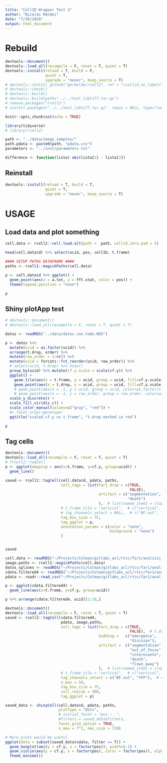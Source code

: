 ```yaml
---
title: "CellID Wrapper Test 3"
author: "Nicolás Méndez"
date: "7/20/2020"
output: html_document
---
```


# Rebuild

```r
devtools::document()
devtools::load_all(recompile = F, reset = T, quiet = T)
devtools::install(reload = T, build = F,
                  quiet = T,
                  upgrade = "never", keep_source = T)
# devtools::install_github("gerbeldo/rcell2", ref = "rcellid_no_labels")
# devtools::check()
# devtools::build()
# devtools::build(path="../../test_libtiff.tar.gz")
# remove.packages("rcell2")
# install.packages("../../test_libtiff.tar.gz", repos = NULL, type="source", clean = TRUE)
```

```r
knitr::opts_chunk$set(echo = TRUE)

library(tidyverse)
# library(rcell2)

path <- "../data/image_samples/"
path.pdata <- paste0(path, "pdata.csv")
parameters <- "../inst/parameters.txt"

difference <- function(lista) abs(lista[1] - lista[2])
```

## Reinstall

```r
devtools::install(reload = T, build = T,
                  quiet = T,
                  upgrade = "never", keep_source = T)
```


# USAGE

## Load data and plot something

```r
cell.data <- rcell2::cell.load.alt(path =  path, cellid.zero.pad = 5)

head(cell.data$d) %>% select(ucid, pos, cellID, t.frame)

#### SETUP PATHS DATAFRAME ####
paths <- rcell2::magickPaths(cell.data)

p <- cell.data$d %>% ggplot() + 
  geom_point(aes(x = a.tot, y = fft.stat, color = pos)) +
  theme(legend.position = "none")

p
```

## Shiny plotApp test

```r
# devtools::document()
# devtools::load_all(recompile = F, reset = T, quiet = T)

datos <- readRDS("../data/datos.con.todo.RDS")

p <- datos %>% 
  mutate(ucid = as.factor(ucid)) %>% 
  arrange(t.drop, order) %>% 
  mutate(row_order = 1:n()) %>% 
  mutate(ucid = forcats::fct_reorder(ucid, row_order)) %>%
  # select(ucid, t.drop) %>% View()
  group_by(ucid) %>% mutate(cf.y.scale = scale(cf.y)) %>% 
  ggplot() +
    geom_tile(aes(x = t.frame, y = ucid, group = ucid, fill=cf.y.scale)) +
    geom_point(aes(x = t.drop, y = ucid, group = ucid, fill=cf.y.scale, color = t.drop >= 0)) +
    # geom_point(aes(x = -1, y = ucid, group = ucid, color=as.factor(cluster))) +
    # geom_point(aes(x = -1, y = row_order, group = row_order, color=as.factor(genotype))) +
  scale_y_discrete() + 
  scale_fill_viridis_c() + 
  scale_color_manual(values=c("gray", "red")) +
  #+ facet_wrap(~genotype)
  ggtitle("scaled.cf.y vs t.frame", "t.drop marked in red")

p
```
## Tag cells

```r
devtools::document()
devtools::load_all(recompile = F, reset = T, quiet = T)
# ?rcell2::tagCell
p <- ggplot(mapping = aes(x=t.frame, y=cf.y, group=ucid)) + 
  geom_line()

saved <- rcell2::tagCell(cell.data$d, pdata, paths, 
                         cell_tags = list(far1_drop = c(TRUE,
                                                        FALSE),
                                          artifact = c("segmentation",
                                                       "death")
                                          ),  # list(named_item1 = c(option1, option2, ...), named_item2 ...)
                         # t_frame_tile = "vertical",  # c("vertical", "horizontal", "animate", "stack")
                         # tag_channels_select = NULL,  # c("BF.out", "BF", "YFP", ...)
                         tag_box_size = 75,
                         tag_ggplot = p, 
                         annotation_params = c(color = "none", 
                                               background = "none")
                         )


saved
```


```r
cell.data <- readRDS("~/Projects/Colman/gitlabs_acl/rtcc/far1/analisis_Far1_arresto-lavado/output/cell.data20200728_a20c377c8979.RDS")
image.paths <- rcell2::magickPaths(cell.data)
datos_splines <- readRDS("~/Projects/Colman/gitlabs_acl/rtcc/far1/analisis_Far1_arresto-lavado/output//datos_splines_20200902_1bd5862e36193.RDS")
cdata.filtered4 <- readRDS("~/Projects/Colman/gitlabs_acl/rtcc/far1/analisis_Far1_arresto-lavado/output/cdata.filtered4_20200814_9a43be8ccdb.RDS")
pdata <- readr::read_csv("~/Projects/Colman/gitlabs_acl/rtcc/far1/analisis_Far1_arresto-lavado/data/arresto-lavado/Pre_alphaF/2019_11_20_Exp_Ali.csv")
```


```r
p <- ggplot(cdata.filtered4) + 
  geom_line(aes(x=t.frame, y=cf.y, group=ucid))

p %+% arrange(cdata.filtered4, ucid)[1:10,]
```


```r
devtools::document()
devtools::load_all(recompile = F, reset = T, quiet = T)
saved <- rcell2::tagCell(cdata.filtered4,
                         pdata, image.paths,
                         cell_tags = list(far1_drop = c(TRUE,
                                                        FALSE),  # t.drop aparente pero falso por algun artefacto
                                          budding =   c("emergence",
                                                        "division"),
                                          artifact =  c("segmentation",
                                                        "out_of_focus",
                                                        "interesante",
                                                        "death",
                                                        "flown_away")
                                          ),  # list(named_item1 = c(option1, option2, ...), named_item2 ...)
                         # t_frame_tile = "vertical",  # c("vertical", "horizontal", "animate", "stack")
                         tag_channels_select = c("BF.out", "YFP"),  # c("BF.out", "BF", "YFP", ...)
                         n_max = 50,
                         tag_box_size = 75,
                         cell_resize = 300,
                         tag_ggplot = p)
```


```r
saved_data <- shinyCell(cell.data$d, pdata, paths,
                        plotType = "Dots",
                        # initial_facet = "pos ~ .",
                        #filters = saved_data$filters,
                        facet_grid_option = TRUE,
                        n_max = 7^2, max_size = 720)

# More plots would be useful
ggplot(data = subset(saved_data$cdata, filter == T)) +
  geom_boxplot(aes(y = cf.y, x = factor(pos)), width=0.1) +
  geom_violin(aes(y = cf.y, x = factor(pos), color = factor(pos)), alpha = 0) +
  theme_minimal()
```

